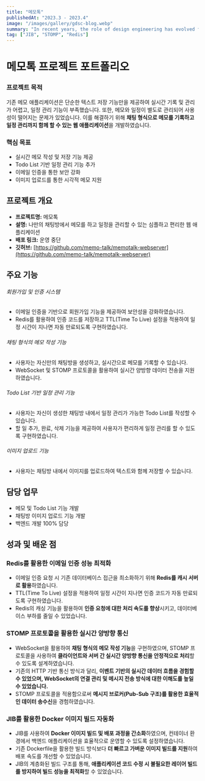 ```yaml
---
title: "메모톡"
publishedAt: "2023.3 - 2023.4"
image: "/images/gallery/gdsc-blog.webp"
summary: "In recent years, the role of design engineering has evolved from a specialized niche to a critical component in the development of innovative products and solutions."
tag: ["JIB", "STOMP", "Redis"]
---
```


# 메모톡 프로젝트 포트폴리오

### 프로젝트 목적

기존 메모 애플리케이션은 단순한 텍스트 저장 기능만을 제공하여 실시간 기록 및 관리가 어렵고, 일정 관리 기능이 부족했습니다. 또한, 메모와 일정이 별도로 관리되어 사용성이 떨어지는 문제가 있었습니다. 이를 해결하기 위해 **채팅 형식으로 메모를 기록하고 일정 관리까지 함께 할 수 있는 웹 애플리케이션**을 개발하였습니다.

### 핵심 목표

- 실시간 메모 작성 및 저장 기능 제공
- Todo List 기반 일정 관리 기능 추가
- 이메일 인증을 통한 보안 강화
- 이미지 업로드를 통한 시각적 메모 지원

## 프로젝트 개요

- **프로젝트명:** 메모톡
- **설명:** 나만의 채팅방에서 메모를 하고 일정을 관리할 수 있는 심플하고 편리한 웹 애플리케이션
- **배포 링크:** 운영 중단
- **깃허브:** [https://github.com/memo-talk/memotalk-webserver](https://github.com/memo-talk/memotalk-webserver)

## 주요 기능

###### 회원가입 및 인증 시스템
- 이메일 인증을 기반으로 회원가입 기능을 제공하여 보안성을 강화하였습니다.
- Redis를 활용하여 인증 코드를 저장하고 TTL(Time To Live) 설정을 적용하여 일정 시간이 지나면 자동 만료되도록 구현하였습니다.

###### 채팅 형식의 메모 작성 기능
- 사용자는 자신만의 채팅방을 생성하고, 실시간으로 메모를 기록할 수 있습니다.
- WebSocket 및 STOMP 프로토콜을 활용하여 실시간 양방향 데이터 전송을 지원하였습니다.

###### Todo List 기반 일정 관리 기능
- 사용자는 자신이 생성한 채팅방 내에서 일정 관리가 가능한 Todo List를 작성할 수 있습니다.
- 할 일 추가, 완료, 삭제 기능을 제공하여 사용자가 편리하게 일정 관리를 할 수 있도록 구현하였습니다.

###### 이미지 업로드 기능
- 사용자는 채팅방 내에서 이미지를 업로드하여 텍스트와 함께 저장할 수 있습니다.

## 담당 업무

- 메모 및 Todo List 기능 개발
- 채팅방 이미지 업로드 기능 개발
- 백엔드 개발 100% 담당

## 성과 및 배운 점

### Redis를 활용한 이메일 인증 성능 최적화
- 이메일 인증 요청 시 기존 데이터베이스 접근을 최소화하기 위해 **Redis를 캐시 서버로 활용**하였습니다.
- TTL(Time To Live) 설정을 적용하여 일정 시간이 지나면 인증 코드가 자동 만료되도록 구현하였습니다.
- Redis의 캐싱 기능을 활용하여 **인증 요청에 대한 처리 속도를 향상**시키고, 데이터베이스 부하를 줄일 수 있었습니다.

### STOMP 프로토콜을 활용한 실시간 양방향 통신
- WebSocket을 활용하여 **채팅 형식의 메모 작성 기능**을 구현하였으며, STOMP 프로토콜을 사용하여 **클라이언트와 서버 간 실시간 양방향 통신을 안정적으로 처리**할 수 있도록 설계하였습니다.
- 기존의 HTTP 기반 통신 방식과 달리, **이벤트 기반의 실시간 데이터 흐름을 경험할 수 있었으며, WebSocket의 연결 관리 및 메시지 전송 방식에 대한 이해도를 높일 수 있었습니다.**
- STOMP 프로토콜을 적용함으로써 **메시지 브로커(Pub-Sub 구조)를 활용한 효율적인 데이터 송수신**을 경험하였습니다.

### JIB를 활용한 Docker 이미지 빌드 자동화
- JIB를 사용하여 **Docker 이미지 빌드 및 배포 과정을 간소화**하였으며, 컨테이너 환경에서 백엔드 애플리케이션을 효율적으로 운영할 수 있도록 설정하였습니다.
- 기존 Dockerfile을 활용한 빌드 방식보다 **더 빠르고 가벼운 이미지 빌드를 지원**하여 배포 속도를 개선할 수 있었습니다.
- JIB의 계층화된 빌드 구조를 통해, **애플리케이션 코드 수정 시 불필요한 레이어 빌드를 방지하여 빌드 성능을 최적화**할 수 있었습니다.